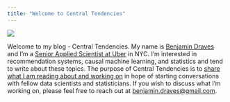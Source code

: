 ```yaml
---
title: "Welcome to Central Tendencies"
---
```

![](images/dist_shift.png){fig-align="center"}

Welcome to my blog - Central Tendencies. 
My name is [Benjamin Draves](about.qmd) and I'm a [Senior Applied Scientist at Uber](https://www.linkedin.com/in/benjamin-draves-347893167) in NYC. 
I'm interested in recommendation systems, causal machine learning, and statistics and tend to write about these topics. 
The purpose of Central Tendencies is to [share what I am reading about and working on](blog/blog.qmd) in hope of starting conversations with fellow data scientists and statisticians. 
If you wish to discuss what I'm working on, please feel free to reach out at [benjamin.draves@gmail.com]{style="text-decoration: underline;"}. 





 
